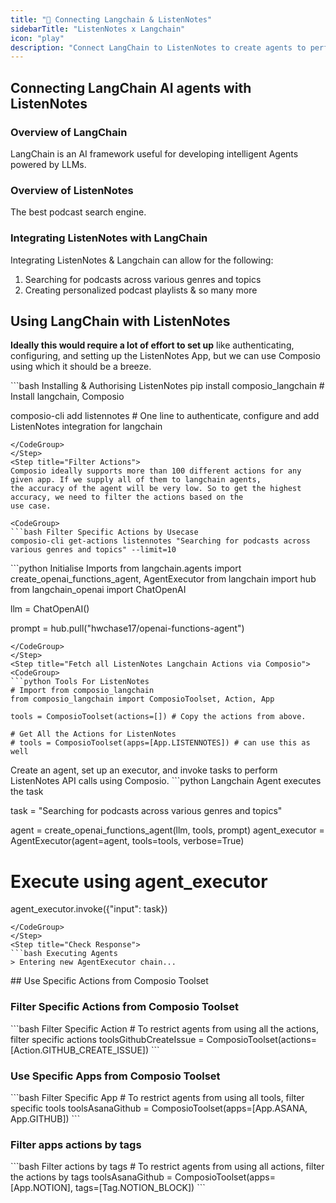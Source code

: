 ```yaml
---
title: "🚀 Connecting Langchain & ListenNotes"
sidebarTitle: "ListenNotes x Langchain"
icon: "play"
description: "Connect LangChain to ListenNotes to create agents to perform tasks using natural language"
---
```


## Connecting LangChain AI agents with ListenNotes

### Overview of LangChain

LangChain is an AI framework useful for developing intelligent Agents powered by LLMs.

### Overview of ListenNotes

The best podcast search engine.

### Integrating ListenNotes with LangChain

Integrating ListenNotes & Langchain can allow for the following:

1. Searching for podcasts across various genres and topics
2. Creating personalized podcast playlists
& so many more

## Using LangChain with ListenNotes

<Steps>
<Step title="Setting Up the Environment">

**Ideally this would require a lot of effort to set up** like authenticating, configuring, and setting up the ListenNotes App, but we can use Composio using which it should be a breeze.

<CodeGroup>
```bash Installing & Authorising ListenNotes
pip install composio_langchain # Install langchain, Composio 

composio-cli add listennotes # One line to authenticate, configure and add ListenNotes integration for langchain
```
</CodeGroup>
</Step>
<Step title="Filter Actions">
Composio ideally supports more than 100 different actions for any given app. If we supply all of them to langchain agents, 
the accuracy of the agent will be very low. So to get the highest accuracy, we need to filter the actions based on the 
use case.

<CodeGroup>
```bash Filter Specific Actions by Usecase
composio-cli get-actions listennotes "Searching for podcasts across various genres and topics" --limit=10
```
</CodeGroup>

</Step>
<Step title="Import Base Packages">

<CodeGroup>
```python Initialise Imports
from langchain.agents import create_openai_functions_agent, AgentExecutor
from langchain import hub
from langchain_openai import ChatOpenAI


llm = ChatOpenAI()

prompt = hub.pull("hwchase17/openai-functions-agent")
```
</CodeGroup>
</Step>
<Step title="Fetch all ListenNotes Langchain Actions via Composio">
<CodeGroup>
```python Tools For ListenNotes
# Import from composio_langchain
from composio_langchain import ComposioToolset, Action, App

tools = ComposioToolset(actions=[]) # Copy the actions from above. 

# Get All the Actions for ListenNotes
# tools = ComposioToolset(apps=[App.LISTENNOTES]) # can use this as well
```
</CodeGroup>
</Step>
<Step title="Execute the Agent">
Create an agent, set up an executor, and invoke tasks to perform ListenNotes API calls using Composio. 
<CodeGroup>
```python Langchain Agent executes the task

task = "Searching for podcasts across various genres and topics"

agent = create_openai_functions_agent(llm, tools, prompt)
agent_executor = AgentExecutor(agent=agent, tools=tools, verbose=True)

# Execute using agent_executor
agent_executor.invoke({"input": task})
```
</CodeGroup>
</Step>
<Step title="Check Response">
```bash Executing Agents
> Entering new AgentExecutor chain...
```
</Step>
</Steps>
## Use Specific Actions from Composio Toolset

### Filter Specific Actions from Composio Toolset

<CodeGroup>
```bash Filter Specific Action
# To restrict agents from using all the actions, filter specific actions
toolsGithubCreateIssue = ComposioToolset(actions=[Action.GITHUB_CREATE_ISSUE])
```
</CodeGroup>

### Use Specific Apps from Composio Toolset
<CodeGroup>
```bash Filter Specific App
# To restrict agents from using all tools, filter specific tools
toolsAsanaGithub = ComposioToolset(apps=[App.ASANA, App.GITHUB])
```
</CodeGroup>

### Filter apps actions by tags 
<CodeGroup>
```bash Filter actions by tags
# To restrict agents from using all actions, filter the actions by tags
toolsAsanaGithub = ComposioToolset(apps=[App.NOTION], tags=[Tag.NOTION_BLOCK])
```
</CodeGroup>


